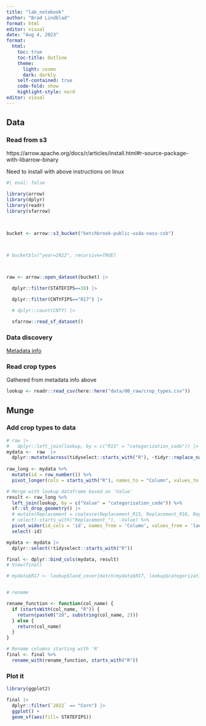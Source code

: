 ```yaml
---
title: "lab_notebook"
author: "Brad Lindblad"
format: html
editor: visual
date: "Aug 4, 2023"
format: 
  html:
    toc: true
    toc-title: Outline
    theme:
      light: cosmo
      dark: darkly
    self-contained: true
    code-fold: show  
    highlight-style: nord
editor: visual
---
```


## Data

### Read from s3

https://arrow.apache.org/docs/r/articles/install.html#r-source-package-with-libarrow-binary

Need to install with above instructions on linux

```r

#| eval: false

library(arrow)
library(dplyr)
library(readr)
library(sfarrow)

 

bucket <- arrow::s3_bucket("ketchbrook-public-usda-nass-csb")



# bucket$ls("year=2022", recursive=TRUE)

 

raw <- arrow::open_dataset(bucket) |>

  dplyr::filter(STATEFIPS==38) |>

  dplyr::filter(CNTYFIPS=="017") |>

  # dplyr::count(CNTY) |>

  sfarrow::read_sf_dataset()
```

### Data discovery

[Metadata info](https://www.nass.usda.gov/Research_and_Science/Crop-Sequence-Boundaries/metadata_Crop-Sequence-Boundaries-2022.htm)

### Read crop types

Gathered from metadata info above

```r
lookup <- readr::read_csv(here::here("data/00_raw/crop_types.csv"))
```

## Munge

### Add crop types to data

```r
# raw |> 
#   dplyr::left_join(lookup, by = c("R15" = "categorization_code")) |> View()
mydata <-  raw  |> 
  dplyr::mutate(across(tidyselect::starts_with("R"), ~tidyr::replace_na(as.numeric(.x), 0)))
  
raw_long <- mydata %>%
  mutate(id = row_number()) %>%
  pivot_longer(cols = starts_with("R"), names_to = "Column", values_to = "Value")

# Merge with lookup dataframe based on 'Value'
result <- raw_long %>%
  left_join(lookup, by = c("Value" = "categorization_code")) %>%
  sf::st_drop_geometry() |> 
  # mutate(Replacement = coalesce(Replacement_R15, Replacement_R16, Replacement_R17)) %>%
  # select(-starts_with("Replacement_"), -Value) %>%
  pivot_wider(id_cols = 'id', names_from = 'Column', values_from = 'land_cover') %>%
  select(-id)

mydata <- mydata |> 
  dplyr::select(!tidyselect::starts_with("R"))

final <- dplyr::bind_cols(mydata, result)
# View(final)

# mydata$R17 <- lookup$land_cover[match(mydata$R17, lookup$categorization_code)]


# rename

rename_function <- function(col_name) {
  if (startsWith(col_name, "R")) {
    return(paste0("20", substring(col_name, 2)))
  } else {
    return(col_name)
  }
}

# Rename columns starting with 'R'
final <- final %>%
  rename_with(rename_function, starts_with("R"))

```

### Plot it

```r
library(ggplot2)

final |> 
  dplyr::filter(`2022` == "Corn") |> 
  ggplot() +
  geom_sf(aes(fill= STATEFIPS))
```
